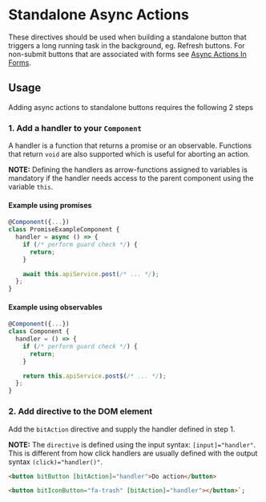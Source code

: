 
<Meta title="Component Library/Async Actions/Standalone/Documentation" />

# Standalone Async Actions

These directives should be used when building a standalone button that triggers a long running task in the background,
eg. Refresh buttons. For non-submit buttons that are associated with forms see [Async Actions In Forms](?path=/story/component-library-async-actions-in-forms-documentation--page).

## Usage

Adding async actions to standalone buttons requires the following 2 steps

### 1. Add a handler to your `Component`

A handler is a function that returns a promise or an observable. Functions that return `void` are also supported which is
useful for aborting an action.

**NOTE:** Defining the handlers as arrow-functions assigned to variables is mandatory if the handler needs access to the parent
component using the variable `this`.

#### Example using promises

```ts
@Component({...})
class PromiseExampleComponent {
  handler = async () => {
    if (/* perform guard check */) {
      return;
    }

    await this.apiService.post(/* ... */);
  };
}
```

#### Example using observables

```ts
@Component({...})
class Component {
  handler = () => {
    if (/* perform guard check */) {
      return;
    }

    return this.apiService.post$(/* ... */);
  };
}
```

### 2. Add directive to the DOM element

Add the `bitAction` directive and supply the handler defined in step 1.

**NOTE:** The `directive` is defined using the input syntax: `[input]="handler"`.
This is different from how click handlers are usually defined with the output syntax `(click)="handler()"`.

```html
<button bitButton [bitAction]="handler">Do action</button>

<button bitIconButton="fa-trash" [bitAction]="handler"></button>`;
```
